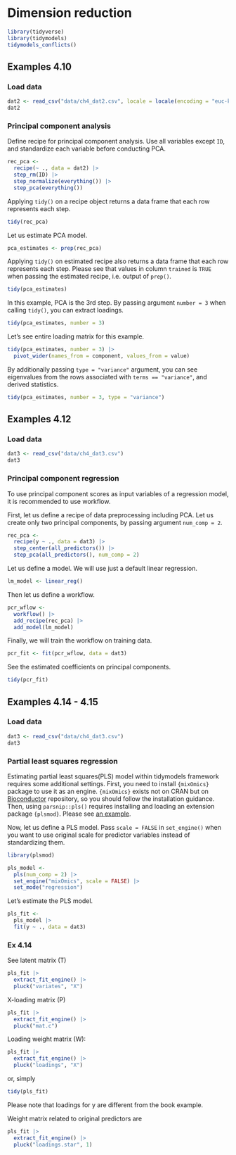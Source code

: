 # Dimension reduction

```r
library(tidyverse)
library(tidymodels)
tidymodels_conflicts()
```

## Examples 4.10

### Load data

```r
dat2 <- read_csv("data/ch4_dat2.csv", locale = locale(encoding = "euc-kr"))
dat2
```

### Principal component analysis

Define recipe for principal component analysis. Use all variables except `ID`, and standardize each variable before conducting PCA.

```r
rec_pca <- 
  recipe(~ ., data = dat2) |> 
  step_rm(ID) |> 
  step_normalize(everything()) |> 
  step_pca(everything())
```

Applying `tidy()` on a recipe object returns a data frame that each row represents each step.

```r
tidy(rec_pca)
```


Let us estimate PCA model.

```r
pca_estimates <- prep(rec_pca)
```

Applying `tidy()` on estimated recipe also returns a data frame that each row represents each step. Please see that values in column `trained` is `TRUE` when passing the estimated recipe, i.e. output of `prep()`.

```r
tidy(pca_estimates)
```

In this example, PCA is the 3rd step. By passing argument `number = 3` when calling `tidy()`, you can extract loadings.

```r
tidy(pca_estimates, number = 3)
```

Let's see entire loading matrix for this example.

```r
tidy(pca_estimates, number = 3) |> 
  pivot_wider(names_from = component, values_from = value)
```

By additionally passing `type = "variance"` argument, you can see eigenvalues from the rows associated with `terms == "variance"`, and derived statistics.

```r
tidy(pca_estimates, number = 3, type = "variance")
```


## Examples 4.12

### Load data

```r
dat3 <- read_csv("data/ch4_dat3.csv")
dat3
```

### Principal component regression

To use principal component scores as input variables of a regression model, it is recommended to use workflow.

First, let us define a recipe of data preprocessing including PCA. Let us create only two principal components, by passing argument `num_comp = 2`.

```r
rec_pca <- 
  recipe(y ~ ., data = dat3) |> 
  step_center(all_predictors()) |> 
  step_pca(all_predictors(), num_comp = 2)
```

Let us define a model. We will use just a default linear regression.

```r
lm_model <- linear_reg()
```


Then let us define a workflow.

```r
pcr_wflow <-
  workflow() |> 
  add_recipe(rec_pca) |> 
  add_model(lm_model)
```


Finally, we will train the workflow on training data.

```r
pcr_fit <- fit(pcr_wflow, data = dat3)
```

See the estimated coefficients on principal components.

```r
tidy(pcr_fit)
```


## Examples 4.14 - 4.15

### Load data

```r
dat3 <- read_csv("data/ch4_dat3.csv")
dat3
```

### Partial least squares regression

Estimating partial least squares(PLS) model within tidymodels framework requires some additional settings. First, you need to install `{mixOmics}` package to use it as an engine. `{mixOmics}` exists not on CRAN but on [Bioconductor](https://bioconductor.org/packages/release/bioc/html/mixOmics.html) repository, so you should follow the installation guidance. Then, using `parsnip::pls()` requires installing and loading an extension package `{plsmod}`. Please see [an example](https://parsnip.tidymodels.org/reference/details_pls_mixOmics.html).

Now, let us define a PLS model. Pass `scale = FALSE` in `set_engine()` when you want to use original scale for predictor variables instead of standardizing them.

```r
library(plsmod)

pls_model <- 
  pls(num_comp = 2) |> 
  set_engine("mixOmics", scale = FALSE) |> 
  set_mode("regression")
```

Let's estimate the PLS model.

```r
pls_fit <- 
  pls_model |> 
  fit(y ~ ., data = dat3)
```


### Ex 4.14

See latent matrix (T)

```r
pls_fit |> 
  extract_fit_engine() |> 
  pluck("variates", "X")
```


X-loading matrix (P)

```r
pls_fit |> 
  extract_fit_engine() |> 
  pluck("mat.c")
```

Loading weight matrix (W): 

```r
pls_fit |> 
  extract_fit_engine() |> 
  pluck("loadings", "X")
```

or, simply

```r
tidy(pls_fit)
```

Please note that loadings for y are different from the book example.

Weight matrix related to original predictors are

```r
pls_fit |> 
  extract_fit_engine() |> 
  pluck("loadings.star", 1)
```


